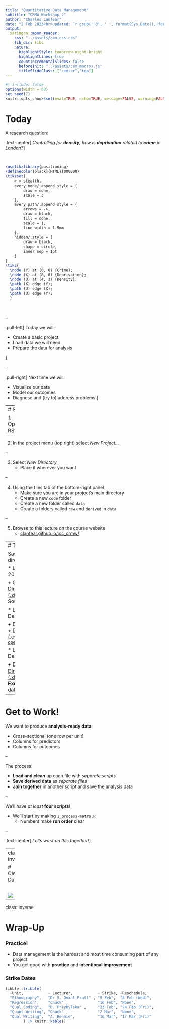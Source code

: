 ```yaml
---
title: "Quantitative Data Management"
subtitle: "CRMW Workshop 2"
author: "Charles Lanfear"
date: "2 Feb 2023<br>Updated: `r gsub(' 0', ' ', format(Sys.Date(), format='%d %b %Y'))`"
output:
  xaringan::moon_reader:
    css: "../assets/cam-css.css"
    lib_dir: libs
    nature:
      highlightStyle: tomorrow-night-bright
      highlightLines: true
      countIncrementalSlides: false
      beforeInit: "../assets/cam_macros.js"
      titleSlideClass: ["center","top"]
---
```


```r
#| include: false
options(width = 68)
set.seed(7)
knitr::opts_chunk$set(eval=TRUE, echo=TRUE, message=FALSE, warning=FALSE, dev = "svg", fig.height = 4)
```


# Today

A research question: 

.text-center[
*Controlling for **density**, how is **deprivation** related to **crime** in London?*
]

<br>

```tikz
\usetikzlibrary{positioning}
\definecolor{black}{HTML}{000000}
\tikzset{
    > = stealth,
    every node/.append style = {
        draw = none,
        scale = 3
    },
    every path/.append style = {
        arrows = ->,
        draw = black,
        fill = none,
        scale = 1,
        line width = 1.5mm
    },
    hidden/.style = {
        draw = black,
        shape = circle,
        inner sep = 1pt
    }
}
\tikz{
  \node (Y) at (0, 0) {Crime};
  \node (X) at (8, 0) {Deprivation};
  \node (U) at (4, 3) {Density};
  \path (X) edge (Y);
  \path (U) edge (X);
  \path (U) edge (Y);
  }
```

<br>

--

.pull-left[
Today we will:

* Create a basic project
* Load data we will need
* Prepare the data for analysis

]

--

.pull-right[
Next time we will:

* Visualize our data
* Model our outcomes
* Diagnose and (try to) address problems
]

---
# Setup

1. Open RStudio

--

2. In the project menu (top right) select *New Project...*

--

3. Select *New Directory*
   * Place it wherever you want

--

4. Using the files tab of the bottom-right panel
   * Make sure you are in your project's main directory
   * Create a new `code` folder
   * Create a new folder called `data`
   * Create a folders called `raw` and `derived` in `data`

--

5. Browse to this lecture on the course website
   * [clanfear.github.io/ioc_crmw/](clanfear.github.io/ioc_crmw/)


---
# The Data

Save these to the `data` directory in your project

* London Crime data - 2022

   + Crime outcomes
   + [Direct download link (.zip)](https://clanfear.github.io/ioc_crmw/_data/dpu-crime-met-2022.zip) — **multiple files!**
   + Source: [`data.police.uk`](https://data.police.uk/data/)


* LSOA Indices of Deprivation - 2019

   + Deprivation predictors
   + [Direct download link (.csv)](https://clanfear.github.io/ioc_crmw/_data/imd2019lsoa.csv)
   + Source: [`opendatacommunities.org`](https://opendatacommunities.org/resource?uri=http%3A%2F%2Fopendatacommunities.org%2Fdata%2Fsocietal-wellbeing%2Fimd2019%2Findices)

* LSOA Population Density - 2014

   + Density control
   + [Direct download link (.xlsx)](https://clanfear.github.io/ioc_crmw/_data/land-area-population-density-lsoa11-msoa11.xlsx) — a multi-sheet **Excel file!**
   + Source: [data.london.gov.uk](https://data.london.gov.uk/dataset/super-output-area-population-lsoa-msoa-london)

---

# Get to Work!

We want to produce **analysis-ready data**:

* Cross-sectional (one row per unit)
* Columns for predictors
* Columns for outcomes

--

The process:

* **Load and clean** up each file with *separate scripts*
* **Save derived data** as *separate files*
* **Join together** in another script and save the analysis data

--

We'll have *at least* **four scripts**!

* We'll start by making `1_process-metro.R`
   * Numbers make **run order** clear

--

.text-center[
*Let's work on this together!*
]

---
class: inverse

# Cleaning Data

<br>

![](img/owl.jpg)

---
class: inverse

# Wrap-Up

### Practice!

* Data management is the hardest and most time consuming part of any project
* You get good with **practice** and **intentional improvement**

### Strike Dates

```r
tibble::tribble(
  ~Unit,           ~ Lecturer,           ~ Strike, ~Reschedule,
  "Ethnography",   "Dr S. Doxat-Pratt" , "9 Feb",  "8 Feb (Wed)",
  "Regression",    "Chuck" ,             "16 Feb", "None",
  "Qual Coding",   "D. Przybylska" ,     "23 Feb", "24 Feb (Fri)",
  "Quant Writing", "Chuck" ,             "2 Mar",  "None",
  "Qual Writing",  "A. Rennie",          "16 Mar", "17 Mar (Fri)"
        ) |> knitr::kable()
```

